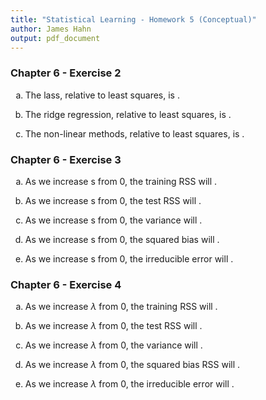 ```yaml
---
title: "Statistical Learning - Homework 5 (Conceptual)"
author: James Hahn
output: pdf_document
---
```


### Chapter 6 - Exercise 2

a) The lass, relative to least squares, is \textbf{less flexible and hence will give improved prediction accuracy when its increase in bias is less than its decrease in variance}.

b) The ridge regression, relative to least squares, is \textbf{less flexible and hence will give improved prediction accuracy when its increase in bias is less than its decrease in variance}.

c) The non-linear methods, relative to least squares, is \textbf{more flexible and hence will give improved prediction accuracy when its increase in variance is less than its decrease in bias}.

### Chapter 6 - Exercise 3

a) As we increase s from 0, the training RSS will \textbf{steadily decrease, since increasing s leads to restricting the coefficients to a lesser extent, and hence making the model more flexible}.

b) As we increase s from 0, the test RSS will \textbf{decrease initially, and then eventually start increasing in a U shape since the model becomes more flexible and then overestimates/overfits due to extra parameters being involved}.

c) As we increase s from 0, the variance will \textbf{steadily increase because a more flexible model results in higher variance}.

d) As we increase s from 0, the squared bias will \textbf{steadily decrease since the model variance will increase and as variance increases, bias decreases due to the bias-variance tradeoff}.

e) As we increase s from 0, the irreducible error will \textbf{remain constant because the definition of irreducible error means it will remain independent of the chosen model; it's just some small offset showing us that the model isn't the true model}.

### Chapter 6 - Exercise 4

a) As we increase $\lambda$ from 0, the training RSS will \textbf{steadily increase since the model becomes more flexible as $\lambda$ increases, naturally leading to a higher RSS}.

b) As we increase $\lambda$ from 0, the test RSS will \textbf{decrease initially, and then eventually start increasing in a U shape because the model becomes more flexible, leading to more overestimation/overfitting due to extra parameters being involved}.

c) As we increase $\lambda$ from 0, the variance will \textbf{steadily decrease because the model is becoming less flexible since the coefficients are being restricted more and more, leading to lower variance}.

d) As we increase $\lambda$ from 0, the squared bias RSS will \textbf{steadily increase because we will be restricting the coefficients to smaller and smaller values, thus the model will become more flexible, leading to higher bias, due to the bias-variance tradeoff}.

e) As we increase $\lambda$ from 0, the irreducible error will \textbf{remains constant since the definition of irreducible error means it will be independent of the chosen model}.